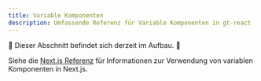 ```yaml
---
title: Variable Komponenten
description: Umfassende Referenz für Variable Komponenten in gt-react
---
```

🚧 Dieser Abschnitt befindet sich derzeit im Aufbau. 🚧

Siehe die [Next.js Referenz](/docs/next/reference/using-variable-components) für Informationen zur Verwendung von variablen Komponenten in Next.js.